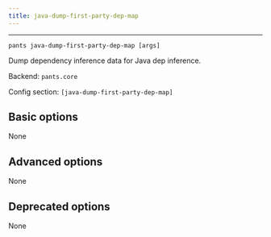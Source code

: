 ```yaml
---
title: java-dump-first-party-dep-map
---
```



---

```
pants java-dump-first-party-dep-map [args]
```

Dump dependency inference data for Java dep inference.

Backend: <span className="color--primary">`pants.core`</span>

Config section: <span className="color--primary">`[java-dump-first-party-dep-map]`</span>

<span className={styles.options}>

## Basic options

None

## Advanced options

None

## Deprecated options

None

</span>
